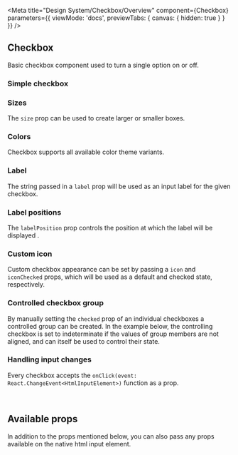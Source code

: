 
<Meta
  title="Design System/Checkbox/Overview"
  component={Checkbox}
  parameters={{
    viewMode: 'docs',
    previewTabs: {
      canvas: { hidden: true }
    }
  }}
/>

## Checkbox

Basic checkbox component used to turn a single option on or off.

### Simple checkbox

<Canvas>
  <Story id="design-system-checkbox--default" />
</Canvas>

### Sizes

The `size` prop can be used to create larger or smaller boxes.

<Canvas>
  <Story id="design-system-checkbox--sizes" />
</Canvas>

### Colors

Checkbox supports all available color theme variants.

<Canvas>
  <Story id="design-system-checkbox--colors" />
</Canvas>

### Label

The string passed in a `label` prop will be used as an input label for the given checkbox.

<Canvas>
  <Story id="design-system-checkbox--label" />
</Canvas>

### Label positions

The `labelPosition` prop controls the position at which the label will be displayed .

<Canvas>
  <Story id="design-system-checkbox--label-positions" />
</Canvas>

### Custom icon

Custom checkbox appearance can be set by passing a `icon` and `iconChecked` props, which will be used as a default and checked state, respectively.

<Canvas>
  <Story id="design-system-checkbox--icon" />
</Canvas>

### Controlled checkbox group

By manually setting the `checked` prop of an individual checkboxes a controlled group can be created. In the example below, the controlling checkbox is set to indeterminate if the values of group members are not aligned, and can itself be used to control their state.

<Canvas>
  <Story id="design-system-checkbox--checkbox-group" />
</Canvas>

### Handling input changes

Every checkbox accepts the `onClick(event: React.ChangeEvent<HtmlInputElement>)` function as a prop.

<br />

## Available props

In addition to the props mentioned below, you can also pass any props available on the native html input element.

<ArgsTable of={Checkbox} />
